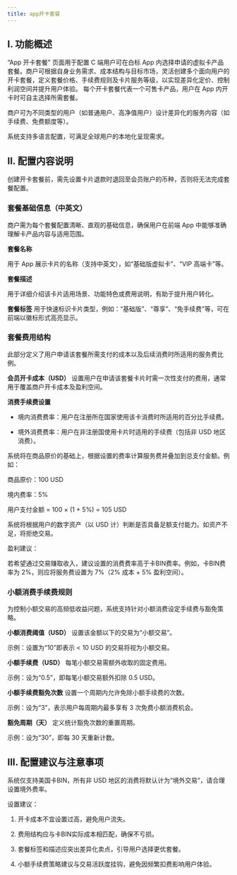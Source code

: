 ```yaml
---
title: app开卡套餐
---
```



## I. 功能概述

“App 开卡套餐” 页面用于配置 C 端用户可在白标 App 内选择申请的虚拟卡产品套餐。商户可根据自身业务需求、成本结构与目标市场，灵活创建多个面向用户的开卡套餐，定义套餐价格、手续费规则及卡片服务等级，以实现差异化定价、控制利润空间并提升用户体验。
每个开卡套餐代表一个可售卡产品，用户在 App 内开卡时可自主选择所需套餐。

商户可为不同类型的用户（如普通用户、高净值用户）设计差异化的服务内容（如手续费、免费额度等）。

系统支持多语言配置，可满足全球用户的本地化呈现需求。

## II. 配置内容说明


<Note>
创建开卡套餐前，需先设置卡片退款时退回至会员账户的币种，否则将无法完成套餐配置。
</Note>

### 套餐基础信息（中英文）

商户需为每个套餐配置清晰、直观的基础信息，确保用户在前端 App 中能够准确理解卡产品内容与适用范围。

**套餐名称**

用于 App 展示卡片的名称（支持中英文），如“基础版虚拟卡”、“VIP 高端卡”等。

**套餐描述**

用于详细介绍该卡片适用场景、功能特色或费用说明，有助于提升用户转化。

**套餐标签**
用于快速标识卡片类型，例如：“基础版”、“尊享”、“免手续费”等，可在前端以徽标形式高亮显示。

### 套餐费用结构
此部分定义了用户申请该套餐所需支付的成本以及后续消费时所适用的服务费比例。

**会员开卡成本（USD）**
设置用户在申请该套餐卡片时需一次性支付的费用，通常用于覆盖商户开卡成本及盈利空间。

**消费手续费设置**

* 境内消费费率：用户在注册所在国家使用该卡消费时所适用的百分比手续费。

* 境外消费费率：用户在非注册国使用卡片时适用的手续费（包括非 USD 地区消费）。


系统将在商品原价的基础上，根据设置的费率计算服务费并叠加到总支付金额。例如：

商品原价：100 USD

境内费率：5%

用户支付金额 = 100 × (1 + 5%) = 105 USD

系统将根据用户的数字资产（以 USD 计）判断是否具备足额支付能力。如资产不足，将拒绝交易。

<Tip> 
盈利建议：

若希望通过交易赚取收入，建议设置的消费费率高于卡BIN费率。例如，卡BIN费率为 2%，则应将服务费设置为 7%（2% 成本 + 5% 盈利空间）。
</Tip>




### 小额消费手续费规则

为控制小额交易的高频低收益问题，系统支持针对小额消费设定手续费与豁免策略。

**小额消费阈值（USD）**
设置该金额以下的交易为“小额交易”。

示例：设置为“10”即表示 < 10 USD 的交易将视为小额交易。

**小额手续费（USD）**
每笔小额交易需额外收取的固定费用。

示例：设为“0.5”，即每笔小额交易额外扣除 0.5 USD。

**小额手续费豁免次数**
设置一个周期内允许免除小额手续费的次数。

示例：设为“3”，表示用户每周期内最多享有 3 次免费小额消费机会。

**豁免周期（天）**
定义统计豁免次数的重置周期。

示例：设为“30”，即每 30 天重新计数。

## III. 配置建议与注意事项


系统仅支持美国卡BIN，所有非 USD 地区的消费将默认计为“境外交易”，请合理设置境外费率。

<Tip> 
设置建议：

1. 开卡成本不宜设置过高，避免用户流失。

2. 费用结构应与卡BIN实际成本相匹配，确保不亏损。

3. 套餐标签和描述应突出差异化卖点，引导用户选择更优套餐。

4. 小额手续费策略建议与交易活跃度挂钩，避免因频繁扣费影响用户体验。

</Tip>

